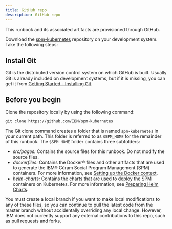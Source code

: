 ```yaml
---
title: GitHub repo
description: GitHub repo
---
```


This runbook and its associated artifacts are provisioned through GitHub.

Download the [spm-kubernetes](https://github.com/IBM/spm-kubernetes)
repository on your development system. Take the following steps:

## Install Git

Git is the distributed version control system on which GitHub is built. Usually Git is already included on development systems, but if it is missing, you can get it from [Getting Started - Installing Git](https://git-scm.com/book/en/v2/Getting-Started-Installing-Git).

## Before you begin

Clone the repository locally by using the following command:

```shell
git clone https://github.com/IBM/spm-kubernetes
```

The Git clone command creates a folder that is named `spm-kubernetes` in your current path. This folder is referred to as `$SPM_HOME` for the remainder of this runbook. The `$SPM_HOME` folder contains three subfolders:

* *src/pages:* Contains the source files for this runbook. Do not modify the source files.
* *dockerfiles:* Contains the Docker® files and other artifacts that are used to generate the IBM® Cúram Social Program Management (SPM) containers. For more information, see [Setting up the Docker context](/build-images/setup_docker_context).
* *helm-charts:* Contains the charts that are used to deploy the SPM containers on Kubernetes. For more information, see [Preparing Helm Charts](/deployment/hc_preparation).

You must create a local branch if you want to make local modifications to any of these files,
so you can continue to pull the latest code from the master branch without accidentally overriding any local change.
However, IBM does not currently support any external contributions to this repo, such as pull requests and forks.
